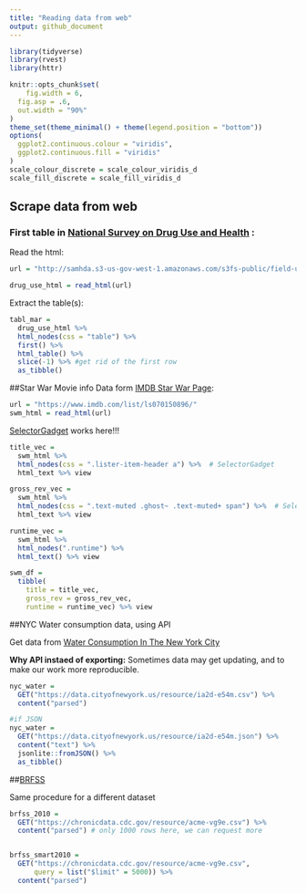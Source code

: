 ```yaml
---
title: "Reading data from web"
output: github_document
---
```


```r
library(tidyverse)
library(rvest)
library(httr)

knitr::opts_chunk$set(
	fig.width = 6, 
  fig.asp = .6,
  out.width = "90%"
)
theme_set(theme_minimal() + theme(legend.position = "bottom"))
options(
  ggplot2.continuous.colour = "viridis",
  ggplot2.continuous.fill = "viridis" 
)
scale_colour_discrete = scale_colour_viridis_d
scale_fill_discrete = scale_fill_viridis_d
```


## Scrape data from web

### First table in [National Survey on Drug Use and Health](http://samhda.s3-us-gov-west-1.amazonaws.com/s3fs-public/field-uploads/2k15StateFiles/NSDUHsaeShortTermCHG2015.htm) :

Read the html: 
```r
url = "http://samhda.s3-us-gov-west-1.amazonaws.com/s3fs-public/field-uploads/2k15StateFiles/NSDUHsaeShortTermCHG2015.htm"

drug_use_html = read_html(url)
```

Extract the table(s): 
```r
tabl_mar =   
  drug_use_html %>% 
  html_nodes(css = "table") %>% 
  first() %>% 
  html_table() %>%  
  slice(-1) %>% #get rid of the first row
  as_tibble()
```


##Star War Movie info
Data form [IMDB Star War Page](https://www.imdb.com/list/ls070150896/):

```r
url = "https://www.imdb.com/list/ls070150896/"
swm_html = read_html(url)
```

[SelectorGadget](https://selectorgadget.com/) works here!!!

```r
title_vec = 
  swm_html %>% 
  html_nodes(css = ".lister-item-header a") %>%  # SelectorGadget 
  html_text %>% view

gross_rev_vec =  
  swm_html %>% 
  html_nodes(css = ".text-muted .ghost~ .text-muted+ span") %>%  # SelectorGadget 
  html_text %>% view

runtime_vec = 
  swm_html %>%
  html_nodes(".runtime") %>%
  html_text() %>% view

swm_df = 
  tibble(
    title = title_vec,
    gross_rev = gross_rev_vec,
    runtime = runtime_vec) %>% view
```

##NYC Water consumption data, using API 

Get data from [Water Consumption In The New York City](https://data.cityofnewyork.us/Environment/Water-Consumption-In-The-New-York-City/ia2d-e54m)

**Why API instaed of exporting:**
Sometimes data may get updating, and to make our work more reproducible. 

```r
nyc_water = 
  GET("https://data.cityofnewyork.us/resource/ia2d-e54m.csv") %>% 
  content("parsed")

#if JSON
nyc_water = 
  GET("https://data.cityofnewyork.us/resource/ia2d-e54m.json") %>% 
  content("text") %>%
  jsonlite::fromJSON() %>%
  as_tibble()
```


##[BRFSS](https://chronicdata.cdc.gov/Behavioral-Risk-Factors/Behavioral-Risk-Factors-Selected-Metropolitan-Area/acme-vg9e)

Same procedure for a different dataset
```r
brfss_2010 = 
  GET("https://chronicdata.cdc.gov/resource/acme-vg9e.csv") %>% 
  content("parsed") # only 1000 rows here, we can request more


brfss_smart2010 = 
  GET("https://chronicdata.cdc.gov/resource/acme-vg9e.csv",
      query = list("$limit" = 5000)) %>% 
  content("parsed")
```

